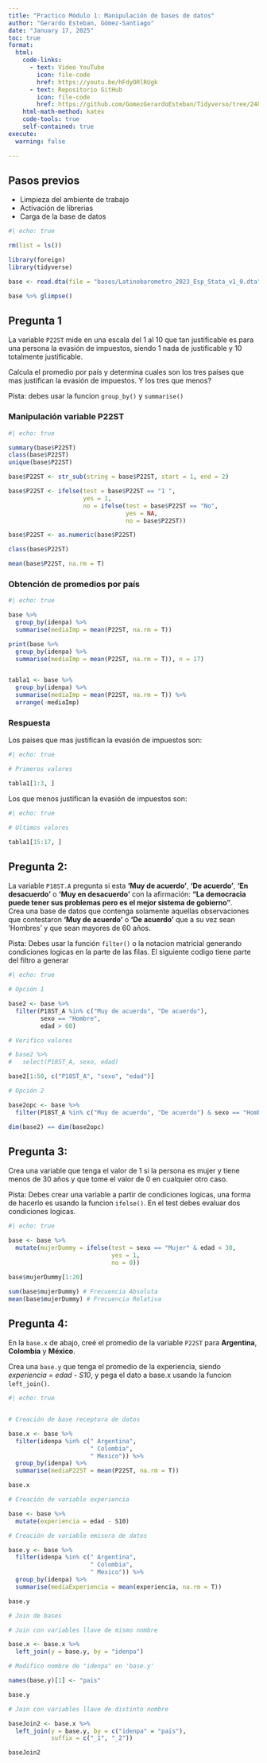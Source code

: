---
title: "Practico Módulo 1: Manipulación de bases de datos"
author: "Gerardo Esteban, Gómez-Santiago"
date: "January 17, 2025"
toc: true
format: 
  html:
    code-links:
      - text: Video YouTube
        icon: file-code
        href: https://youtu.be/hFdyORlRUgk
      - text: Repositorio GitHub
        icon: file-code
        href: https://github.com/GomezGerardoEsteban/Tidyverso/tree/24893b962f2d289ccb6e563547a386807b9f9d9e/PracticosTallerR/Modulo1
    html-math-method: katex
    code-tools: true
    self-contained: true
execute:
  warning: false

---

## Pasos previos

- Limpieza del ambiente de trabajo
- Activación de librerias
- Carga de la base de datos

```{r}
#| echo: true

rm(list = ls())

library(foreign)
library(tidyverse)

base <- read.dta(file = "bases/Latinobarometro_2023_Esp_Stata_v1_0.dta")

base %>% glimpse()

```

## Pregunta 1

La variable `P22ST` mide en una escala del 1 al 10 que tan justificable es para una persona la evasión de impuestos, siendo 1 nada de justificable y 10 totalmente justificable.

Calcula el promedio por país y determina cuales son los tres países que mas justifican
la evasión de impuestos. Y los tres que menos?

Pista: debes usar la funcion `group_by()` y `summarise()`

### Manipulación variable P22ST

```{r}
#| echo: true

summary(base$P22ST)
class(base$P22ST)
unique(base$P22ST)

base$P22ST <- str_sub(string = base$P22ST, start = 1, end = 2)

base$P22ST <- ifelse(test = base$P22ST == "1 ", 
                     yes = 1,
                     no = ifelse(test = base$P22ST == "No",
                                 yes = NA,
                                 no = base$P22ST))

base$P22ST <- as.numeric(base$P22ST)

class(base$P22ST)

mean(base$P22ST, na.rm = T)

```
### Obtención de promedios por país

```{r}
#| echo: true

base %>% 
  group_by(idenpa) %>% 
  summarise(mediaImp = mean(P22ST, na.rm = T))

print(base %>% 
  group_by(idenpa) %>% 
  summarise(mediaImp = mean(P22ST, na.rm = T)), n = 17)


tabla1 <- base %>% 
  group_by(idenpa) %>% 
  summarise(mediaImp = mean(P22ST, na.rm = T)) %>% 
  arrange(-mediaImp)

```

### Respuesta

Los paises que mas justifican la evasión de impuestos son:

```{r}
#| echo: true

# Primeros valores

tabla1[1:3, ]

```

Los que menos justifican la evasión de impuestos son:

```{r}
#| echo: true

# Ultimos valores

tabla1[15:17, ]

```

## Pregunta 2:

La variable `P18ST.A` pregunta si esta **'Muy de acuerdo'**, **'De acuerdo'**, **'En desacuerdo'** o **'Muy en desacuerdo'** con la afirmación: **"La democracia puede tener sus problemas pero es el mejor sistema de gobierno"**.\
Crea una base de datos que contenga solamente aquellas observaciones que contestaron **'Muy de acuerdo'** o **'De acuerdo'** que a su vez sean 'Hombres' y que sean mayores de 60 años.

Pista: Debes usar la función `filter()` o la notacion matricial generando condiciones logicas en la parte de las filas. El siguiente codigo tiene parte del filtro a generar



```{r}
#| echo: true

# Opción 1

base2 <- base %>% 
  filter(P18ST_A %in% c("Muy de acuerdo", "De acuerdo"),
         sexo == "Hombre",
         edad > 60)

# Verifíco valores

# base2 %>% 
#   select(P18ST_A, sexo, edad)

base2[1:50, c("P18ST_A", "sexo", "edad")]

# Opción 2

base2opc <- base %>% 
  filter(P18ST_A %in% c("Muy de acuerdo", "De acuerdo") & sexo == "Hombre" & edad > 60)

dim(base2) == dim(base2opc)

```

## Pregunta 3: 
 
Crea una variable que tenga el valor de 1 si la persona es mujer y tiene menos de 30 años y que tome el valor de 0 en cualquier otro caso.

Pista: Debes crear una variable a partir de condiciones logicas, una forma de hacerlo es usando la funcion `ifelse()`. En el test debes evaluar dos condiciones logicas.

```{r}
#| echo: true

base <- base %>% 
  mutate(mujerDummy = ifelse(test = sexo == "Mujer" & edad < 30,
                             yes = 1,
                             no = 0))

base$mujerDummy[1:20]

sum(base$mujerDummy) # Frecuencia Absoluta
mean(base$mujerDummy) # Frecuencia Relativa

```

## Pregunta 4:

En la `base.x` de abajo, creé el promedio de la variable `P22ST` para **Argentina**, **Colombia** y **México**.

Crea una `base.y` que tenga el promedio de la experiencia, siendo *experiencia = edad - S10*, y pega el dato a base.x usando la funcion `left_join()`.

```{r}
#| echo: true


# Creación de base receptora de datos

base.x <- base %>% 
  filter(idenpa %in% c(" Argentina",
                       " Colombia",
                       " Mexico")) %>% 
  group_by(idenpa) %>% 
  summarise(mediaP22ST = mean(P22ST, na.rm = T))

base.x

# Creación de variable experiencia

base <- base %>% 
  mutate(experiencia = edad - S10)

# Creación de variable emisora de datos

base.y <- base %>% 
  filter(idenpa %in% c(" Argentina",
                       " Colombia",
                       " Mexico")) %>% 
  group_by(idenpa) %>% 
  summarise(mediaExperiencia = mean(experiencia, na.rm = T))

base.y

# Join de bases

# Join con variables llave de mismo nombre

base.x <- base.x %>% 
  left_join(y = base.y, by = "idenpa")

# Modifico nombre de "idenpa" en 'base.y'

names(base.y)[1] <- "pais"

base.y

# Join con variables llave de distinto nombre

baseJoin2 <- base.x %>% 
  left_join(y = base.y, by = c("idenpa" = "pais"),
            suffix = c("_1", "_2"))

baseJoin2

```











